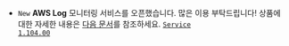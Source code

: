 
- <code class="New">New</code> <b>AWS Log</b> 모니터링 서비스를 오픈했습니다. 많은 이용 부탁드립니다! 상품에 대한 자세한 내용은 <a href="../../aws-log/introduction">다음 문서</a>를 참조하세요. <code class='changelog-service'><a href="https://docs.whatap.io/release-notes/service/service-1_104_x">Service 1.104.00​</a></code>

